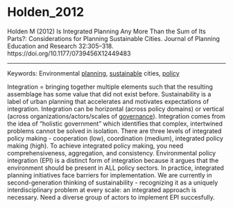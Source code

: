 # Holden_2012

Holden M (2012) Is Integrated Planning Any More Than the Sum of Its Parts?: Considerations for Planning Sustainable Cities. Journal of Planning Education and Research 32:305–318. https://doi.org/10.1177/0739456X12449483

---

Keywords: Environmental [planning](../topics/Planning.qmd), [sustainable](../topics/Sustainable.qmd) cities, [policy](../topics/Policy.qmd)	

Integration = bringing together multiple elements such that the resulting assemblage has some value that did not exist before. Sustainability is a label of urban planning that accelerates and motivates expectations of integration. Integration can be horizontal (across policy domains) or vertical (across organizations/actors/scales of [governance](../topics/Governance.qmd)). Integration comes from the idea of "holistic government" which identifies that complex, intertwined problems cannot be solved in isolation. There are three levels of integrated policy making - cooperation (low), coordination (medium), integrated policy making (high). To achieve integrated policy making, you need comprehensiveness, aggregation, and consistency. Environmental policy integration (EPI) is a distinct form of integration because it argues that the environment should be present in ALL policy sectors. In practice, integrated planning initiatives face barriers for implementation. We are currently in second-generation thinking of sustainability - recognizing it as a uniquely interdisciplinary problem at every scale: an integrated approach is necessary. Need a diverse group of actors to implement EPI succesfully.
